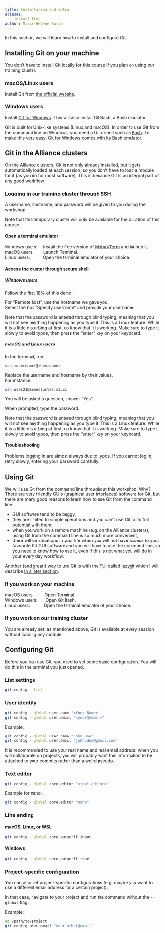 ```yaml
---
title: Installation and setup
aliases:
  - install.html
author: Marie-Hélène Burle
---
```


:::{.def}

In this section, we will learn how to install and configure Git.

:::

## Installing Git on your machine

:::{.note}

You don't have to install Git locally for this course if you plan on using our training cluster.

:::

### macOS/Linux users

Install Git from [the official website](https://git-scm.com/downloads).

### Windows users

Install [Git for Windows](https://gitforwindows.org/). This will also install Git Bash, a Bash emulator.

:::{.info}

Git is built for Unix-like systems (Linux and macOS). In order to use Git from the command line on Windows, you need a Unix shell such as [Bash](https://en.wikipedia.org/wiki/Bash_(Unix_shell)). To make this very easy, Git for Windows comes with its Bash emulator.

:::

## Git in the Alliance clusters

On the Alliance clusters, Git is not only already installed, but it gets automatically loaded at each session, so you don't have to load a module for it (as you do for most software). This is because Git is an integral part of any good workflow.

### Logging in our training cluster through SSH

:::{.example}

A username, hostname, and password will be given to you during the workshop.

:::

:::{.note}

Note that this temporary cluster will only be available for the duration of this course.

:::

#### Open a terminal emulator

Windows users: &emsp;Install the free version of [MobaXTerm](https://mobaxterm.mobatek.net/download.html) and launch it. \
macOS users: &emsp;&emsp;Launch Terminal. \
Linux users: &emsp;&emsp;&ensp;&nbsp;Open the terminal emulator of your choice.

#### Access the cluster through secure shell

##### Windows users

Follow the first 18% of [this demo](https://mobaxterm.mobatek.net/demo.html).

For "Remote host", use the hostname we gave you. \
Select the box "Specify username" and provide your username.

:::{.note}

Note that the password is entered through blind typing, meaning that you will not see anything happening as you type it. This is a Linux feature. While it is a little disturbing at first, do know that it is working. Make sure to type it slowly to avoid typos, then press the "enter" key on your keyboard.

:::

##### macOS and Linux users

In the terminal, run:

```.bash
ssh <username>@<hostname>
```

:::{.note}

Replace the username and hostname by their values.<br>
For instance:

```.bash
ssh user21@somecluster.c3.ca
```

:::

You will be asked a question, answer "Yes".

When prompted, type the password.

:::{.note}

Note that the password is entered through blind typing, meaning that you will not see anything happening as you type it. This is a Linux feature. While it is a little disturbing at first, do know that it is working. Make sure to type it slowly to avoid typos, then press the "enter" key on your keyboard.

:::

#### Troubleshooting

Problems logging in are almost always due to typos. If you cannot log in, retry slowly, entering your password carefully.

## Using Git

We will use Git from the command line throughout this workshop. Why? There are very friendly GUIs (graphical user interfaces) software for Git, but there are many good reasons to learn how to use Git from the command line:

- GUI software tend to be buggy,
- they are limited to simple operations and you can't use Git to its full potential with them,
- when you work on a remote machine (e.g. on the Alliance clusters), using Git from the command line is so much more convenient,
- there will be situations in your life when you will not have access to your favourite Git GUI software and you will have to use the command line, so you need to know how to use it, even if this is not what you will do in your every day workflow.

Another (and great!) way to use Git is with the [TUI](https://en.wikipedia.org/wiki/Text-based_user_interface) called [lazygit](https://github.com/jesseduffield/lazygit) which I will describe [in a later section](intro_tools#lazygit).

### If you work on your machine

macOS users: &ensp;&ensp;&ensp;&ensp;&nbsp;Open Terminal.\
Windows users: &emsp;&nbsp;&nbsp;Open Git Bash.\
Linux users: &emsp;&emsp;&emsp;Open the terminal emulator of your choice.

### If you work on our training cluster

You are already set: as mentioned above, Git is available at every session without loading any module.

## Configuring Git

Before you can use Git, you need to set some basic configuration. You will do this in the terminal you just opened.

### List settings

```.bash
git config --list
```

### User identity

```.bash
git config --global user.name "<Your Name>"
git config --global user.email "<your@email>"
```

:::{.example}

Example:

:::

```.bash
git config --global user.name "John Doe"
git config --global user.email "john.doe@gmail.com"
```

:::{.note}

It is recommended to use your real name and real email address: when you will collaborate on projects, you will probably want this information to be attached to your commits rather than a weird pseudo.

:::

### Text editor

```.bash
git config --global core.editor "<text-editor>"
```

:::{.example}

Example for nano:

:::

```.bash
git config --global core.editor "nano"
```

### Line ending

#### macOS, Linux, or WSL

```.bash
git config --global core.autocrlf input
```

#### Windows

```.bash
git config --global core.autocrlf true
```

### Project-specific configuration

You can also set project-specific configurations (e.g. maybe you want to use a different email address for a certain project).

In that case, navigate to your project and run the command without the `--global` flag.

:::{.example}

Example:

:::

```.bash
cd /path/to/project
git config user.email "your_other@email"
```
